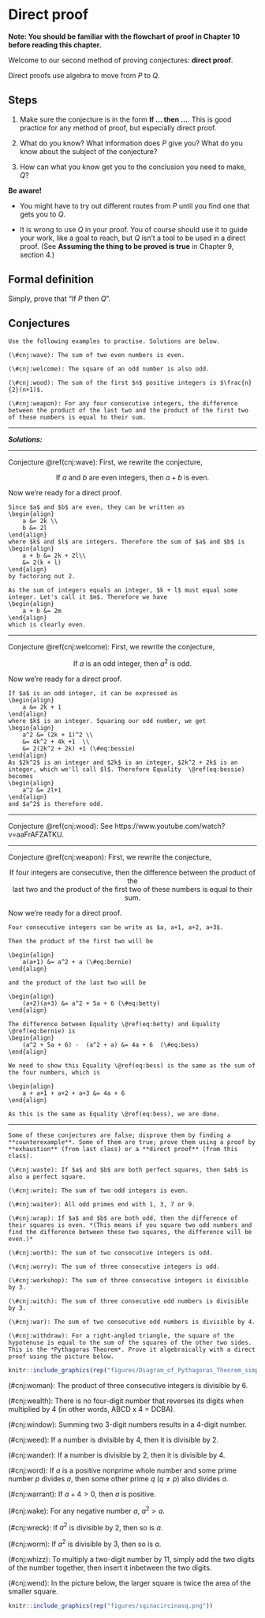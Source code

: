 # Direct proof

<div class="alert alert-warning" role="alert">
<strong>Note: You should be familiar with the flowchart of proof in Chapter 10 before reading this chapter.
</strong> 
</div>

Welcome to our second method of proving conjectures: **direct proof**. 

Direct proofs use algebra to move from $P$ to $Q$. 

## Steps

1. Make sure the conjecture is in the form **If ... then ...**. This is good practice for any method of proof, but especially direct proof. 

2. What do you know? What information does $P$ give you? What do you know about the subject of the conjecture?

3. How can what you know get you to the conclusion you need to make, $Q$? 

<div class="alert alert-warning" role="alert">
<strong>Be aware!
</strong> 

- You might have to try out different routes from $P$ until you find one that gets you to $Q$.

- It is wrong to use $Q$ in your proof. You of course should use it to guide your work, like a goal to reach, but $Q$ isn't a tool to be used in a direct proof. (See **Assuming the thing to be proved is true** in Chapter 9, section 4.)
</div>

## Formal definition

Simply, prove that "If $P$ then $Q$".

## Conjectures

<div class="alert alert-info" role="alert">
```exercise
Use the following examples to practise. Solutions are below.
  
(\#cnj:wave): The sum of two even numbers is even.

(\#cnj:welcome): The square of an odd number is also odd.

(\#cnj:wood): The sum of the first $n$ positive integers is $\frac{n}{2}(n+1)$.

(\#cnj:weapon): For any four consecutive integers, the difference between the product of the last two and the product of the first two of these numbers is equal to their sum.

``` 
</div> 

***

***Solutions:***

***

Conjecture \@ref(cnj:wave): First, we rewrite the conjecture,

<center> If $a$ and $b$ are even integers, then $a+b$ is even. </center>

Now we're ready for a direct proof.

```proof
Since $a$ and $b$ are even, they can be written as
\begin{align}
    a &= 2k \\
    b &= 2l
\end{align}
where $k$ and $l$ are integers. Therefore the sum of $a$ and $b$ is
\begin{align}
    a + b &= 2k + 2l\\
    &= 2(k + l)
\end{align} 
by factoring out 2.

As the sum of integers equals an integer, $k + l$ must equal some integer. Let's call it $m$. Therefore we have
\begin{align}
    a + b &= 2m
\end{align}
which is clearly even.
```

***

Conjecture \@ref(cnj:welcome): First, we rewrite the conjecture,

<center> If $a$ is an odd integer, then $a^2$ is odd. </center>

Now we're ready for a direct proof.

```proof
If $a$ is an odd integer, it can be expressed as
\begin{align}
    a &= 2k + 1 
\end{align}
where $k$ is an integer. Squaring our odd number, we get
\begin{align}
    a^2 &= (2k + 1)^2 \\
    &= 4k^2 + 4k +1  \\
    &= 2(2k^2 + 2k) +1 (\#eq:bessie) 
\end{align}
As $2k^2$ is an integer and $2k$ is an integer, $2k^2 + 2k$ is an integer, which we'll call $l$. Therefore Equality  \@ref(eq:bessie)  becomes
\begin{align}
    a^2 &= 2l+1  
\end{align}
and $a^2$ is therefore odd.
```

***

Conjecture \@ref(cnj:wood): See https://www.youtube.com/watch?v=aaFrAFZATKU.

***

Conjecture \@ref(cnj:weapon): First, we rewrite the conjecture,

<center> If four integers are consecutive, then the difference between the product of the </center>
<center> last two and the product of the first two of these numbers is equal to their sum. </center>

Now we're ready for a direct proof.

```proof
Four consecutive integers can be write as $a, a+1, a+2, a+3$.

Then the product of the first two will be

\begin{align}
    a(a+1) &= a^2 + a (\#eq:bernie)
\end{align}

and the product of the last two will be

\begin{align}
    (a+2)(a+3) &= a^2 + 5a + 6 (\#eq:betty)
\end{align}
    
The difference between Equality \@ref(eq:betty) and Equality \@ref(eq:bernie) is
\begin{align}
    (a^2 + 5a + 6) -  (a^2 + a) &= 4a + 6  (\#eq:bess)
\end{align} 

We need to show this Equality \@ref(eq:bess) is the same as the sum of the four numbers, which is

\begin{align}
    a + a+1 + a+2 + a+3 &= 4a + 6
\end{align}

As this is the same as Equality \@ref(eq:bess), we are done.

```
<!--   (\#eq:betty) (\#eq:bertie)  -->

***

<div class="alert alert-info" role="alert">
```exercise
Some of these conjectures are false; disprove them by finding a **counterexample**. Some of them are true; prove them using a proof by **exhaustion** (from last class) or a **direct proof** (from this class).

(\#cnj:waste): If $a$ and $b$ are both perfect squares, then $ab$ is also a perfect square.

(\#cnj:write): The sum of two odd integers is even.

(\#cnj:waiter): All odd primes end with 1, 3, 7 or 9.

(\#cnj:wrap): If $a$ and $b$ are both odd, then the difference of their squares is even. *(This means if you square two odd numbers and find the difference between these two squares, the difference will be even.)*

(\#cnj:worth): The sum of two consecutive integers is odd.

(\#cnj:worry): The sum of three consecutive integers is odd.

(\#cnj:workshop): The sum of three consecutive integers is divisible by 3.

(\#cnj:witch): The sum of three consecutive odd numbers is divisible by 3.

(\#cnj:war): The sum of two consecutive odd numbers is divisible by 4.

(\#cnj:withdraw): For a right-angled triangle, the square of the hypotenuse is equal to the sum of the squares of the other two sides. This is the *Pythagoras Theorem*. Prove it algebraically with a direct proof using the picture below.

```

```r
knitr::include_graphics(rep("figures/Diagram_of_Pythagoras_Theorem_simplified.png"))
```

(\#cnj:woman): The product of three consecutive integers is divisible by 6.

(\#cnj:wealth): There is no four-digit number that reverses its digits when multiplied by 4 (in other words, ABCD x 4 = DCBA).

(\#cnj:window): Summing two 3-digit numbers results in a 4-digit number.

(\#cnj:weed): If a number is divisible by 4, then it is divisible by 2.

(\#cnj:wander): If a number is divisible by 2, then it is divisible by 4.

(\#cnj:word): If $a$ is a positive nonprime whole number and some prime number $p$ divides $a$, then some other prime $q$ ($q \neq p$) also divides $a$.

(\#cnj:warrant): If $a + 4 > 0$, then $a$ is positive.

(\#cnj:wake): For any negative number $a$, $a^2 > a$.

(\#cnj:wreck): If $a^2$ is divisible by 2, then so is $a$.

(\#cnj:worm): If $a^2$ is divisible by 3, then so is $a$.

(\#cnj:whizz): To multiply a two-digit number by 11, simply add the two digits of the number together, then insert it inbetween the two digits.

(\#cnj:wend): In the picture below, the larger square is twice the area of the smaller square.

```r
knitr::include_graphics(rep("figures/sqinacircinasq.png"))
```

</div>